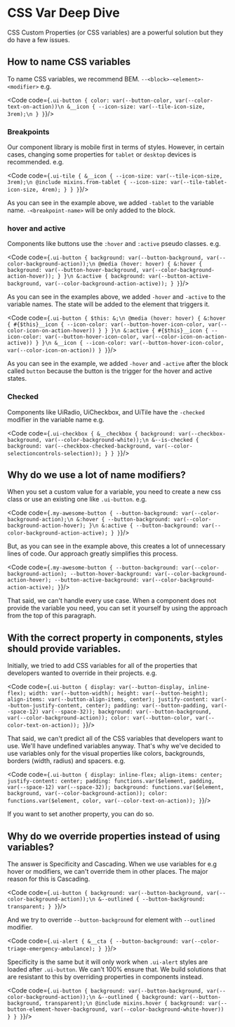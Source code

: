 
<Meta title="Contributing Guide/CSS Var Deep Dive"/>

# CSS Var Deep Dive
CSS Custom Properties (or CSS variables) are a powerful solution but they do have a few issues.

<PageOutline/>

## How to name CSS variables
To name CSS variables, we recommend BEM. `--<block>-<element>-<modifier>` e.g.

<Code code={`.ui-button {
  color: var(--button-color, var(--color-text-on-action))\n
  &__icon {
    --icon-size: var(--tile-icon-size, 3rem);\n
  }
}`}/>

### Breakpoints
Our component library is mobile first in terms of styles. However, in certain cases, changing some properties for `tablet` or `desktop` devices is recommended. e.g.

<Code code={`.ui-tile {
  &__icon {
    --icon-size: var(--tile-icon-size, 3rem);\n
    @include mixins.from-tablet {
      --icon-size: var(--tile-tablet-icon-size, 4rem);
    }
  }
}`}/>

As you can see in the example above, we added `-tablet` to the variable name. `-<breakpoint-name>` will be only added to the block.

### hover and active

Components like buttons use the `:hover` and `:active` pseudo classes. e.g.

<Code code={`.ui-button {
  background: var(--button-background, var(--color-background-action));\n
  @media (hover: hover) {
    &:hover {
      background: var(--button-hover-background, var(--color-background-action-hover));
    }
  }\n
  &:active {
    background: var(--button-active-background, var(--color-background-action-active));
  }
}`}/>

As you can see in the examples above, we added `-hover` and `-active` to the variable names. The state will be added to the element that triggers it.

<Code code={`.ui-button {
  $this: &;\n
  @media (hover: hover) {
    &:hover {
      #{$this}__icon {
        --icon-color: var(--button-hover-icon-color, var(--color-icon-on-action-hover))
      }
    }
  }\n
  &:active {
    #{$this}__icon {
        --icon-color: var(--button-hover-icon-color, var(--color-icon-on-action-active))
    }
  }\n
  &__icon {
    --icon-color: var(--button-hover-icon-color, var(--color-icon-on-action))
  }
}`}/>

As you can see in the example, we added `-hover` and `-active` after the block called `button` because the button is the trigger for the hover and active states.

### Checked

Components like UiRadio, UiCheckbox, and UiTile have the `-checked` modifier in the variable name e.g.

<Code code={`.ui-checkbox {
  &__checkbox {
    background: var(--checkbox-background, var(--color-background-white));\n
    &--is-checked {
      background: var(--checkbox-checked-background, var(--color-selectioncontrols-selection));
    }
  }
}`}/>

## Why do we use a lot of name modifiers?
When you set a custom value for a variable, you need to create a new css class or use an existing one like `.ui-button`. e.g.

<Code code={`.my-awesome-button {
  --button-background: var(--color-background-action);\n
  &:hover {
    --button-background: var(--color-background-action-hover);
  }\n
  &:active {
    --button-background: var(--color-background-action-active);
  }
}`}/>

But, as you can see in the example above, this creates a lot of unnecessary lines of code. Our approach greatly simplifies this process.

<Code code={`.my-awesome-button {
  --button-background: var(--color-background-action);
  --button-hover-background: var(--color-background-action-hover);
  --button-active-background: var(--color-background-action-active);
}`}/>

That said, we can't handle every use case. When a component does not provide the variable you need, you can set it yourself by using the approach from the top of this paragraph.

## With the correct property in components, styles should provide variables.

Initially, we tried to add CSS variables for all of the properties that developers wanted to override in their projects. e.g.

<Code code={`.ui-button {
  display: var(--button-display, inline-flex);
  width: var(--button-width);
  height: var(--button-height);
  align-items: var(--button-align-items, center);
  justify-content: var(--button-justify-content, center);
  padding: var(--button-padding, var(--space-12) var(--space-32));
  background: var(--button-background, var(--color-background-action));
  color: var(--button-color, var(--color-text-on-action));
}`}/>

That said, we can't predict all of the CSS variables that developers want to use. We'll have undefined variables anyway.
That's why we've decided to use variables only for the visual properties like colors, backgrounds, borders (width, radius) and spacers. e.g.

<Code code={`.ui-button {
  display: inline-flex;
  align-items: center;
  justify-content: center;
  padding: functions.var($element, padding, var(--space-12) var(--space-32));
  background: functions.var($element, background, var(--color-background-action));
  color: functions.var($element, color, var(--color-text-on-action));
}`}/>

If you want to set another property, you can do so.

## Why do we override properties instead of using variables?
The answer is Specificity and Cascading. When we use variables for e.g hover or modifiers, we can't override them in other places. The major reason for this is Cascading.

<Code code={`.ui-button {
  background: var(--button-background, var(--color-background-action));\n
  &--outlined {
    --button-background: transparent;
  }
}`}/>

And we try to override `--button-background` for element with `--outlined` modifier.

<Code code={`.ui-alert {
  &__cta {
    --button-background: var(--color-triage-emergency-ambulance);
  }
}`}/>

Specificity is the same but it will only work when `.ui-alert` styles are loaded after `.ui-button`. We can't 100% ensure that.
We build solutions that are resistant to this by overriding properties in components instead.

<Code code={`.ui-button {
  background: var(--button-background, var(--color-background-action));\n
  &--outlined {
    background: var(--button-background, transparent);\n
    @include mixins.hover {
      background: var(--button-element-hover-background, var(--color-background-white-hover))
    }
  }
}`}/>

